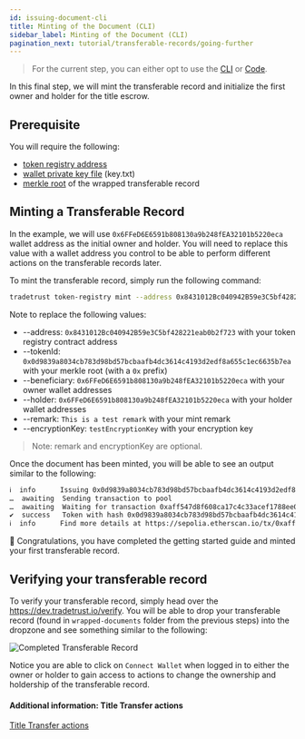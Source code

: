 ```yaml
---
id: issuing-document-cli
title: Minting of the Document (CLI)
sidebar_label: Minting of the Document (CLI)
pagination_next: tutorial/transferable-records/going-further
---
```



<Flow />

> For the current step, you can either opt to use the [CLI](/docs/tutorial/transferable-records/issuing-document/issuing-document-cli) or [Code](/docs/tutorial/transferable-records/issuing-document/issuing-document-code).

In this final step, we will mint the transferable record and initialize the first owner and holder for the title escrow.

## Prerequisite

You will require the following:

- [token registry address](/docs/tutorial/transferable-records/token-registry/token-registry-cli)
- [wallet private key file](/docs/tutorial/transferable-records/token-registry/token-registry-cli#creating-the-key-file) (key.txt)
- [merkle root](/docs/tutorial/transferable-records/wrapping-document/wrapping-document-cli) of the wrapped transferable record

## Minting a Transferable Record

In the example, we will use `0x6FFeD6E6591b808130a9b248fEA32101b5220eca` wallet address as the initial owner and holder. You will need to replace this value with a wallet address you control to be able to perform different actions on the transferable records later.

To mint the transferable record, simply run the following command:

```sh
tradetrust token-registry mint --address 0x8431012Bc040942B59e3C5bf428221eab0b2f723 --tokenId 0x0d9839a8034cb783d98bd57bcbaafb4dc3614c4193d2edf8a655c1ec6635b7ea --beneficiary 0x6FFeD6E6591b808130a9b248fEA32101b5220eca --holder 0x6FFeD6E6591b808130a9b248fEA32101b5220eca --remark "This is a test remark" --encryptionKey "testEncryptionKey" --network sepolia -f key.txt
```

Note to replace the following values:

- --address: `0x8431012Bc040942B59e3C5bf428221eab0b2f723` with your token registry contract address
- --tokenId: `0x0d9839a8034cb783d98bd57bcbaafb4dc3614c4193d2edf8a655c1ec6635b7ea` with your merkle root (with a `0x` prefix)
- --beneficiary: `0x6FFeD6E6591b808130a9b248fEA32101b5220eca` with your owner wallet addresses
- --holder: `0x6FFeD6E6591b808130a9b248fEA32101b5220eca` with your holder wallet addresses
- --remark: `This is a test remark` with your mint remark
- --encryptionKey: `testEncryptionKey` with your encryption key

> Note: remark and encryptionKey are optional.

Once the document has been minted, you will be able to see an output similar to the following:

```txt
ℹ  info      Issuing 0x0d9839a8034cb783d98bd57bcbaafb4dc3614c4193d2edf8a655c1ec6635b7ea to the initial recipient 0x6FFeD6E6591b808130a9b248fEA32101b5220eca and initial holder 0x6FFeD6E6591b808130a9b248fEA32101b5220eca in the registry 0x1E63411DC2fCd6Fab5EE938622f5f6A390F48272
…  awaiting  Sending transaction to pool
…  awaiting  Waiting for transaction 0xaff547d8f608ca17c4c33acef1788ee0b0cc177abb1efcb868250dbecdde46cf to be mined
✔  success   Token with hash 0x0d9839a8034cb783d98bd57bcbaafb4dc3614c4193d2edf8a655c1ec6635b7ea has been issued on 0x1E63411DC2fCd6Fab5EE938622f5f6A390F48272 with the initial recipient being 0x6FFeD6E6591b808130a9b248fEA32101b5220eca and initial holder 0x6FFeD6E6591b808130a9b248fEA32101b5220eca
ℹ  info      Find more details at https://sepolia.etherscan.io/tx/0xaff547d8f608ca17c4c33acef1788ee0b0cc177abb1efcb868250dbecdde46cf
```

🎉 Congratulations, you have completed the getting started guide and minted your first transferable record.

## Verifying your transferable record

To verify your transferable record, simply head over the https://dev.tradetrust.io/verify. You will be able to drop your transferable record (found in `wrapped-documents` folder from the previous steps) into the dropzone and see something similar to the following:

![Completed Transferable Record](/docs/tutorial/transferable-records/issuing-transferable-record/completed.png)

Notice you are able to click on `Connect Wallet` when logged in to either the owner or holder to gain access to actions to change the ownership and holdership of the transferable record.

#### Additional information: Title Transfer actions

[Title Transfer actions](/docs/topics/introduction/transferable-records/title-transfer)
